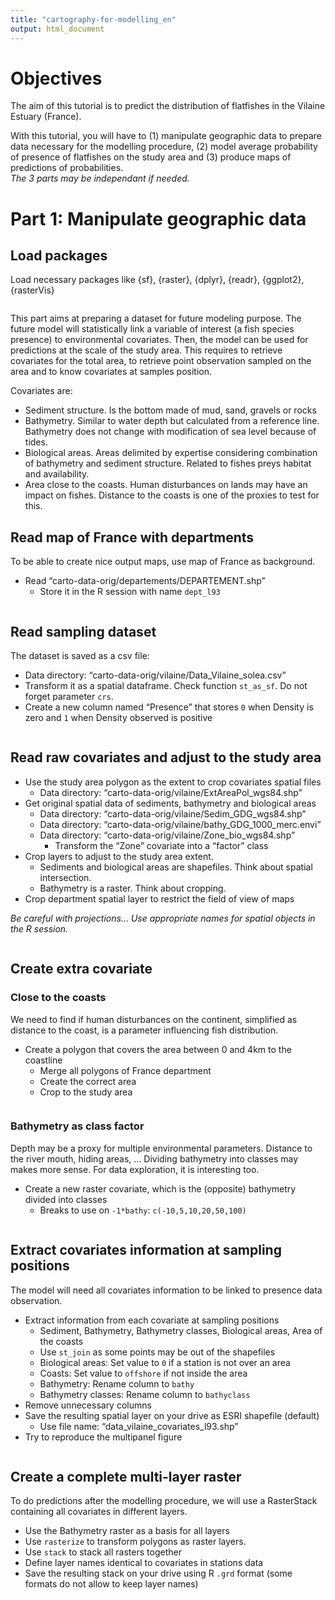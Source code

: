 ```yaml
---
title: "cartography-for-modelling_en"
output: html_document
---
```


<!-- 
1. cartography-for-modelling_en.Rmd
2. modelling-presence-absence-simplified_en.Rmd
3. cartography-map-model-predictions_en.Rmd
-->

# Objectives
The aim of this tutorial is to predict the distribution of flatfishes in the Vilaine Estuary (France).  

With this tutorial, you will have to (1) manipulate geographic data to prepare data necessary for the modelling procedure, (2) model average probability of presence of flatfishes on the study area and (3) produce maps of predictions of probabilities.  
*The 3 parts may be independant if needed.*

# Part 1: Manipulate geographic data

## Load packages

Load necessary packages like {sf}, {raster}, {dplyr}, {readr}, {ggplot2}, {rasterVis}
```r







```

This part aims at preparing a dataset for future modeling purpose. The future model will statistically link a variable of interest (a fish species presence) to environmental covariates. Then, the model can be used for predictions at the scale of the study area. This requires to retrieve covariates for the total area, to retrieve point observation sampled on the area and to know covariates at samples position.  

Covariates are:

- Sediment structure. Is the bottom made of mud, sand, gravels or rocks
- Bathymetry. Similar to water depth but calculated from a reference line. Bathymetry does not change with modification of sea level because of tides.
- Biological areas. Areas delimited by expertise considering combination of bathymetry and sediment structure. Related to fishes preys habitat and availability.
- Area close to the coasts. Human disturbances on lands may have an impact on fishes. Distance to the coasts is one of the proxies to test for this.

## Read map of France with departments

To be able to create nice output maps, use map of France as background.  

- Read "carto-data-orig/departements/DEPARTEMENT.shp"
    + Store it in the R session with name `dept_l93`

```r





```


## Read sampling dataset

The dataset is saved as a csv file: 

- Data directory: "carto-data-orig/vilaine/Data_Vilaine_solea.csv"
- Transform it as a spatial dataframe. Check function `st_as_sf`. Do not forget parameter `crs`.
- Create a new column named "Presence" that stores `0` when Density is zero and `1` when Density observed is positive

```r












```


## Read raw covariates and adjust to the study area

- Use the study area polygon as the extent to crop covariates spatial files
    + Data directory: "carto-data-orig/vilaine/ExtAreaPol_wgs84.shp"
- Get original spatial data of sediments, bathymetry and biological areas
    + Data directory: "carto-data-orig/vilaine/Sedim_GDG_wgs84.shp"
    + Data directory: "carto-data-orig/vilaine/bathy_GDG_1000_merc.envi"
    + Data directory: "carto-data-orig/vilaine/Zone_bio_wgs84.shp"
        + Transform the "Zone" covariate into a "factor" class
- Crop layers to adjust to the study area extent.
    + Sediments and biological areas are shapefiles. Think about spatial intersection.
    + Bathymetry is a raster. Think about cropping.  
- Crop department spatial layer to restrict the field of view of maps

*Be careful with projections... Use appropriate names for spatial objects in the R session.*


```r




























































```

## Create extra covariate
### Close to the coasts

We need to find if human disturbances on the continent, simplified as distance to the coast, is a parameter influencing fish distribution. 

- Create a polygon that covers the area between 0 and 4km to the coastline
    + Merge all polygons of France department
    + Create the correct area
    + Crop to the study area

```r


















```

### Bathymetry as class factor

Depth may be a proxy for multiple environmental parameters. Distance to the river mouth, hiding areas, ... Dividing bathymetry into classes may makes more sense. For data exploration, it is interesting too.

- Create a new raster covariate, which is the (opposite) bathymetry divided into classes
    + Breaks to use on `-1*bathy`: `c(-10,5,10,20,50,100)`

```r












```


## Extract covariates information at sampling positions

The model will need all covariates information to be linked to presence data observation.

- Extract information from each covariate at sampling positions
    + Sediment, Bathymetry, Bathymetry classes, Biological areas, Area of the coasts
    + Use `st_join` as some points may be out of the shapefiles
    + Biological areas: Set value to `0` if a station is not over an area
    + Coasts: Set value to `offshore` if not inside the area
    + Bathymetry: Rename column to `bathy`
    + Bathymetry classes: Rename column to `bathyclass`
- Remove unnecessary columns
- Save the resulting spatial layer on your drive as ESRI shapefile (default)
    + Use file name: "data_vilaine_covariates_l93.shp"
- Try to reproduce the multipanel figure

```r

























```


## Create a complete multi-layer raster

To do predictions after the modelling procedure, we will use a RasterStack containing all covariates in different layers.

- Use the Bathymetry raster as a basis for all layers
- Use `rasterize` to transform polygons as raster layers.
- Use `stack` to stack all rasters together
- Define layer names identical to covariates in stations data
- Save the resulting stack on your drive using R `.grd` format (some formats do not allow to keep layer names)

```r











```



